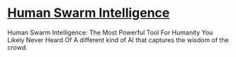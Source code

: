 # [Human Swarm Intelligence](https://joshketry.substack.com/p/human-swarm-intelligence-the-most)


Human Swarm Intelligence: The Most Powerful Tool For Humanity You Likely Never Heard Of
A different kind of AI that captures the wisdom of the crowd.
